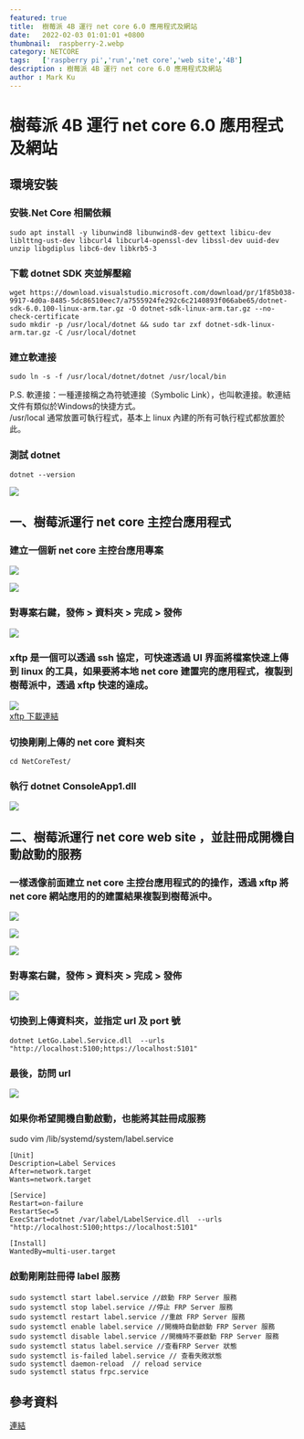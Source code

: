 ```yaml
---
featured: true
title:  樹莓派 4B 運行 net core 6.0 應用程式及網站
date:   2022-02-03 01:01:01 +0800
thumbnail:  raspberry-2.webp
category: NETCORE
tags:   ['raspberry pi','run','net core','web site','4B']
description : 樹莓派 4B 運行 net core 6.0 應用程式及網站
author : Mark Ku
---
```

# 樹莓派 4B 運行 net core 6.0 應用程式及網站

## 環境安裝
### 安裝.Net Core 相關依賴
```
sudo apt install -y libunwind8 libunwind8-dev gettext libicu-dev liblttng-ust-dev libcurl4 libcurl4-openssl-dev libssl-dev uuid-dev unzip libgdiplus libc6-dev libkrb5-3
```
### 下載 dotnet SDK 夾並解壓縮

```
wget https://download.visualstudio.microsoft.com/download/pr/1f85b038-9917-4d0a-8485-5dc86510eec7/a7555924fe292c6c2140893f066abe65/dotnet-sdk-6.0.100-linux-arm.tar.gz -O dotnet-sdk-linux-arm.tar.gz --no-check-certificate
sudo mkdir -p /usr/local/dotnet && sudo tar zxf dotnet-sdk-linux-arm.tar.gz -C /usr/local/dotnet
```

### 建立軟連接
```
sudo ln -s -f /usr/local/dotnet/dotnet /usr/local/bin
```
P.S. 軟連接：一種連接稱之為符號連接（Symbolic Link），也叫軟連接。軟連結文件有類似於Windows的快捷方式。  
/usr/local 通常放置可執行程式，基本上 linux 內建的所有可執行程式都放置於此。  

### 測試 dotnet 
```
dotnet --version
```
![](https://i.imgur.com/uGT1OUa.png)

## 一、樹莓派運行 net core 主控台應用程式
### 建立一個新 net core 主控台應用專案

![](https://i.imgur.com/nMVJCbK.png)

![](https://i.imgur.com/5Y3GiST.png)

### 對專案右鍵，發佈 >  資料夾  > 完成 > 發佈

![](https://i.imgur.com/c95PUoW.png)

### xftp 是一個可以透過 ssh 協定，可快速透過 UI 界面將檔案快速上傳到 linux 的工具，如果要將本地 net core 建置完的應用程式，複製到樹莓派中，透過 xftp 快速的達成。
![](https://i.imgur.com/bTEL45d.png)  
[xftp 下載連結](https://www.google.com/search?q=xftp+%E4%B8%8B%E8%BC%89&sxsrf=APq-WBvdRrsaGOHymmV8qmpJwXXlfJworA%3A1643711165001&ei=vAr5YZrHPM-fhwO7kKFY&ved=0ahUKEwialemgpd71AhXPz2EKHTtICAsQ4dUDCA4&uact=5&oq=xftp+%E4%B8%8B%E8%BC%89&gs_lcp=Cgdnd3Mtd2l6EAMyBQgAEIAEOgcIABBHELADOgQIABBDSgQIQRgASgQIRhgAUJcGWJYWYNYWaAFwAngAgAFRiAGcAZIBATKYAQCgAQHIAQrAAQE&sclient=gws-wiz)

### 切換剛剛上傳的 net core 資料夾
```
cd NetCoreTest/
```
###  執行 dotnet ConsoleApp1.dll
![](https://i.imgur.com/kv3NH1l.png)

## 二、樹莓派運行 net core web site ，並註冊成開機自動啟動的服務
### 一樣透像前面建立 net core 主控台應用程式的的操作，透過 xftp 將 net core 網站應用的的建置結果複製到樹莓派中。
![](https://i.imgur.com/A6moxXI.png)  

![](https://i.imgur.com/w0hSS3c.png)

![](https://i.imgur.com/4CGAHwG.png)

### 對專案右鍵，發佈 >  資料夾  > 完成 > 發佈

![](https://i.imgur.com/c95PUoW.png)

### 切換到上傳資料夾，並指定 url 及 port 號
```
dotnet LetGo.Label.Service.dll  --urls "http://localhost:5100;https://localhost:5101"
```

### 最後，訪問 url 
![](https://i.imgur.com/Lj3zprW.png)

### 如果你希望開機自動啟動，也能將其註冊成服務
sudo vim /lib/systemd/system/label.service  

```
[Unit]
Description=Label Services
After=network.target
Wants=network.target

[Service]
Restart=on-failure
RestartSec=5
ExecStart=dotnet /var/label/LabelService.dll  --urls "http://localhost:5100;https://localhost:5101"

[Install]
WantedBy=multi-user.target
```

### 啟動剛剛註冊得 label 服務
```
sudo systemctl start label.service //啟動 FRP Server 服務
sudo systemctl stop label.service //停止 FRP Server 服務
sudo systemctl restart label.service //重啟 FRP Server 服務
sudo systemctl enable label.service //開機時自動啟動 FRP Server 服務
sudo systemctl disable label.service //開機時不要啟動 FRP Server 服務
sudo systemctl status label.service //查看FRP Server 狀態
sudo systemctl is-failed label.service // 查看失敗狀態
sudo systemctl daemon-reload  // reload service
sudo systemctl status frpc.service
```

## 參考資料
[連結](https://www.quarkbook.com/?p=683)

